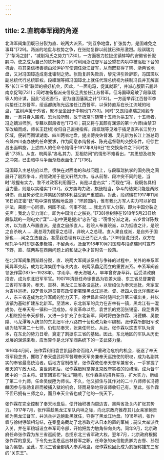 ```yaml
---
---
---
```

title: 2.直皖奉军阀的角逐
---




北洋军阀集团既已分裂为直、皖两大派系，“则互争地盘，扩张势力，是固难免之事耳”[729]。两派的地盘与权势之争，在张勋复辟以前就已殊形激烈。段祺瑞为了“掣冯之肘”，“减削冯氏之势力”[730]，一方面极力拉拢坐镇蚌埠的安徽省长倪嗣冲，使之成为自己的铁杆势力；同时利用浙江督军吕公望在内哄中被驱赶下台的机会，将其亲信杨善德由淞沪护军使调任浙江督军，从而既获得了皖、浙两省地盘，又对冯国璋造成南北钳制之势。张勋复辟失败后，黎元洪引咎辞职，冯国璋以副总统代行总统职权。段祺瑞等把冯国璋北上就任代理总统视为挟制冯氏并瓦解直系“长江三督”联盟的极好机会，因此，“一面电冯，促其就职”，并派心腹靳云鹏赴南京促驾[731]；同时准备指派亲信段芝贵接任江苏督军。但冯国璋窥破了段祺瑞等人的计谋，因此“迟迟吾行，密为自固藩篱之计”[732]。一方面举荐江西督军李纯接任江苏督军，绥远都统陈光远接任江西督军，以保持直系在长江流域的地盘，“盖树声援于外省，庶不至坐困于中朝也”[733]。同时“又畏段祺瑞之刚毅专断，一旦只身入围城，恐为段所制，故于抵京时随带十五师为拱卫军，十五师者，冯之嫡派师旅，专藉以御段者也”[734]；嗣又将与其颇有渊源的第十六师(由禁卫军改编而成，师长王廷桢)收归自己直接指挥。段祺瑞等见难于插足直系长江势力区域，便转而图谋湖南、四川两省地盘，提出傅良佐督湘、吴光新为长江上游总司令兼四川查办使的任命要求，作为同意李纯督苏、陈光远督赣的交换条件。经徐世昌出面斡旋，上述四人的任命令始得于1917年8月6日“在交换条件之下同时发表”[735]。从直、皖两系“各私其力，互相防闲”的情形不难看出，“其思想及权势之冲突，已由暗中斗争而渐趋表面化了”[736]。

冯国璋入主总统府以后，很快在对西南的和战问题上，与段祺瑞执掌的国务院之间展开了剧烈争斗，府院政潮于是又轩然大作。与从前黎、段冲突不同的是，当时“段握有实力，黎不过政客利用而已，尚是以虚击实”；而现在“冯、段既各具相当力量，则是以实碰实”[737]。双方势均力敌，旗鼓相当，争斗的结果只能是两败俱伤，而且势必使北洋集团的整体利益受到严重威胁。对此，段祺瑞在1917年11月16日的正密“铣”电中深有感触地说道：“环顾国内，惟有我北方军人实力可以护国护法，果能一心同德，何图不成，何事不就……我北方军人分裂，即为中国分裂之先声；我北方实力消亡，即为中国消亡之朕兆。”[738]徐树铮在1918年5月23日给段祺瑞的一则电文(“漾”二电)中更是提出“忠告”道：“窃惟分派之说，去岁曾详陈数次，以为直人布置直派，是直之自杀直人。若皖人布置皖派，以为抵直之计，是皖之自杀皖人……我总理为国家之总理，非皖人之总理。直人果自成派，是自外于国家也……闻之立法自近，甚愿我总理有以正己而正人也。”[739]但说归说，双方在倾轧争斗时却是各走极端，不留余地。及至1918年10月冯国璋与段祺瑞同时宣布下野，直、皖两系在西南问题上的和战之争才暂时告一段落。

在北洋军阀集团渐趋分裂，直、皖两大军阀派系相与争锋的过程中，关外的奉系军阀异军突起，成为北洋集团中与关内直、皖两系鼎足而立的重要派系。奉系军阀首领张作霖(1875～1928年)，字雨亭，奉天海城人。早年曾寄身草莽，后受清政府招安，成为东北旧军军官。1907年清廷任命徐世昌为钦差大臣、东三省总督兼管三省将军事务。奉天、吉林、黑龙江三省各设巡抚，以唐绍仪为奉天巡抚，朱家宝为吉林巡抚，段芝贵以道员赏布政使衔署理黑龙江巡抚。督、抚四人皆北洋集团中人，东三省遂成为北洋军阀的势力天下。徐世昌赴任时随带北洋第三镇出关，并以该镇为基础扩建东北新军。至清末，东北新军的兵力在吉林有一镇，黑龙江有一混成协，在奉天有一镇和一混成协。辛亥革命以后，袁世凯的党羽张锡銮、段芝贵两人相继担任奉天都督，又进一步扩充了东北新军，同时将由张作霖、冯德麟、吴俊陞、马龙潭等人统领的东北旧军计八路四十营也改为新军编制。张作霖所部旧军改编为陆军第二十七师，仍驻防奉天，张亲任师长。从此，张作霖以这支军队为资本，在东北的势力日增，奠定了割据东三省的基础。因此，东北地区的军队从历史发展的渊源来看，应当算作是北洋军阀系统下的一支武装力量。

1916年4月间，张作霖利用袁世凯因称帝而陷入严重政治危机的机会，驱逐了奉天将军段芝贵，攫取了奉天盛武将军督理奉天军务兼奉天巡按使的职权，成为名副其实的奉省最高统治者。后地方官制改革，张作霖改任奉天督军兼省长，一手掌握了奉天的军政大权。袁世凯死后，张作霖趋附掌握北京政府实权的段祺瑞，成为督军团中的一员主将。督军团宣布“独立”期间，张作霖乘机招兵买马，扩大实力，新编了第二十九师，任命吴俊陞为师长。不久，他又抓住与其作对的二十八师师长冯德麟因参与张勋复辟而被捕入狱的机会，轻而易举地将该师收归己有。至此，张作霖不但已拥有三师之众，而且奉天全省也成了他的一统天下。

张作霖在完全控制了奉天地盘后，便开始积极向周边吉、黑两省及关内扩张其势力。1917年7月，张作霖趁黑龙江军队内哄之际，向北京政府推荐其儿女亲家鲍贵卿为黑龙江督军，并派兵护送鲍赴黑就任，夺得了黑龙江地盘。1918年初，张作霖与徐树铮暗相勾结，在秦皇岛截劫了北京政府从日本购置的军械；嗣又大举派兵入关，并在军粮城设立奉军司令部，开始把势力触角伸向关内。同年9月，北京政府任命张作霖为东三省巡阅使，总揽东北三省军政大权。翌年7月，北京政府根据张作霖的意见，下令免去孟恩远吉林督军之职，任命张的亲信鲍贵卿为吉督、孙烈臣为黑督。至此，东北三省全都纳入奉系地盘，张作霖也因此成为割据称雄东三省的“关东王”。